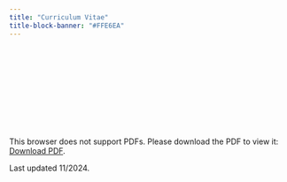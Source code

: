 ```yaml
---
title: "Curriculum Vitae"
title-block-banner: "#FFE6EA"
---
```


<object data="CV_Wu_Academic_2.pdf" type="application/pdf" width="900px" height="900px">

<embed src="CV_Wu_Academic_2.pdf">

<p>This browser does not support PDFs. Please download the PDF to view it: <a href="CV_Wu_Academic_2.pdf">Download PDF</a>.</p>

</embed>

</object>

Last updated 11/2024.
